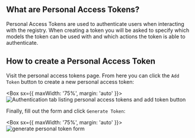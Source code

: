 

## What are Personal Access Tokens?

Personal Access Tokens are used to authenticate users when interacting with the registry. When creating a token you will
be asked to specify which models the token can be used with and which actions the token is able to authenticate.

## How to create a Personal Access Token

Visit the personal access tokens page. From here you can click the `Add Token` button to create a new personal access
token:

<Box sx={{ maxWidth: '75%', margin: 'auto' }}>
  <Image alt='Authentication tab listing personal access tokens and add token button' src={personalAccessTokens} />
</Box>

Finally, fill out the form and click `Generate Token`:

<Box sx={{ maxWidth: '75%', margin: 'auto' }}>
  <Image alt='generate personal token form' src={createPersonalAccessToken} />
</Box>

